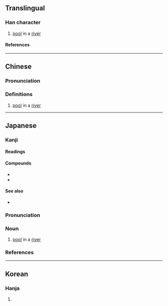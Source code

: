 {{character info}}
{{character info|0xFA9B}}
{{character info|0x2F914}}
==Translingual==

===Han character===
{{Han char|rn=85|rad=水|as=16|sn=19|four=|canj=EQBD|ids=⿰氵靜,⿰氵静}}

# [[pool]] in a [[river]]

====References====
{{Han ref|kx=0657.020|dkj=18520|dj=1067.070|hdz=31765.120|uh=701E|ud=28702}}
{{Han ref|uh=FA9B}}
{{Han ref|uh=2F914}}

----

==Chinese==
{{zh-forms|ss=⿰氵𰁓}}

===Pronunciation===
{{zh-pron
|m=jìng
|c=zing6
|mc=
|oc=
|ma=
|cat=n
}}

===Definitions===
{{zh-hanzi}}

# [[pool]] in a [[river]]

----

==Japanese==

===Kanji===
{{ja-kanji|grade=|rs=水16}}

====Readings====
{{ja-readings
|goon=じょう
|kanon=せい
|kun=とろ-, きよい
|nanori=きよし
}}

====Compounds====
* {{ja-r|瀞八丁|^どろはっちょう}}
* {{ja-r|長瀞|^ながとろ}}

====See also====
* {{ja-r|瀞む|とろむ}}

{{ja-kanjitab|とろ|yomi=k}}

===Pronunciation===
{{ja-pron|yomi=k|とろ|acc=1|acc_ref=DJR,NHK}}

===Noun===
{{ja-noun|とろ}}

# [[pool]] in a [[river]]

===References===
<references/>

----

==Korean==

===Hanja===
{{ko-hanja|hangeul=정|eumhun=|rv=jeong|mr=chŏng|y=ceng}}

# {{rfdef|ko|sort=水16}}